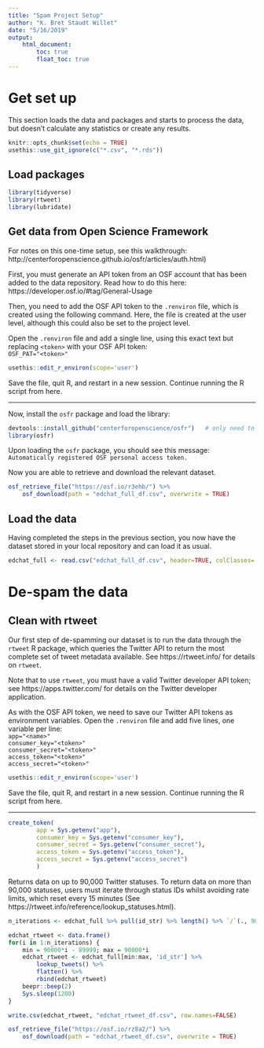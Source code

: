 ```yaml
---
title: "Spam Project Setup"
author: "K. Bret Staudt Willet"
date: "5/16/2019"
output: 
    html_document:
        toc: true
        float_toc: true
---
```


# Get set up

This section loads the data and packages and starts to process the data, but doesn't calculate any statistics or create any results.

```r
knitr::opts_chunk$set(echo = TRUE)
usethis::use_git_ignore(c("*.csv", "*.rds"))
```

## Load packages

```r
library(tidyverse)
library(rtweet)
library(lubridate)
```

## Get data from Open Science Framework

For notes on this one-time setup, see this walkthrough: http://centerforopenscience.github.io/osfr/articles/auth.html)

First, you must generate an API token from an OSF account that has been added to the data repository. Read how to do this here: https://developer.osf.io/#tag/General-Usage

Then, you need to add the OSF API token to the `.renviron` file, which is created using the following command. Here, the file is created at the user level, although this could also be set to the project level. 

Open the `.renviron` file and add a single line, using this exact text but replacing `<token>` with your OSF API token:  
`OSF_PAT="<token>"`

```r
usethis::edit_r_environ(scope='user')
```

Save the file, quit R, and restart in a new session. Continue running the R script from here.

--------------------------------------------------------------------------------

Now, install the `osfr` package and load the library:

```r
devtools::install_github("centerforopenscience/osfr")   # only need to run once
library(osfr) 
```

Upon loading the `osfr` package, you should see this message:  
`Automatically registered OSF personal access token.` 

Now you are able to retrieve and download the relevant dataset.

```r
osf_retrieve_file("https://osf.io/r3ehb/") %>% 
    osf_download(path = "edchat_full_df.csv", overwrite = TRUE)
```

## Load the data

Having completed the steps in the previous section, you now have the dataset stored in your local repository and can load it as usual. 

```r
edchat_full <- read.csv("edchat_full_df.csv", header=TRUE, colClasses='character')
```

# De-spam the data

## Clean with rtweet

Our first step of de-spamming our dataset is to run the data through the `rtweet` R package, which queries the Twitter API to return the most complete set of tweet metadata available. See https://rtweet.info/ for details on `rtweet`.

Note that to use `rtweet`, you must have a valid Twitter developer API token; see https://apps.twitter.com/ for details on the Twitter developer application.

As with the OSF API token, we need to save our Twitter API tokens as environment variables. Open the `.renviron` file and add five lines, one variable per line:  
`app="<name>"`  
`consumer_key="<token>"`  
`consumer_secret="<token>"`  
`access_token="<token>"`  
`access_secret="<token>"`

```r
usethis::edit_r_environ(scope='user')
```

Save the file, quit R, and restart in a new session. Continue running the R script from here.

--------------------------------------------------------------------------------

```r
create_token(
        app = Sys.getenv("app"),
        consumer_key = Sys.getenv("consumer_key"),
        consumer_secret = Sys.getenv("consumer_secret"),
        access_token = Sys.getenv("access_token"),
        access_secret = Sys.getenv("access_secret")
        )
```

Returns data on up to 90,000 Twitter statuses. To return data on more than 90,000 statuses, users must iterate through status IDs whilst avoiding rate limits, which reset every 15 minutes (See https://rtweet.info/reference/lookup_statuses.html).

```r
n_iterations <- edchat_full %>% pull(id_str) %>% length() %>% `/`(., 90000) %>% ceiling()

edchat_rtweet <- data.frame()
for(i in 1:n_iterations) {
    min = 90000*i - 89999; max = 90000*i
    edchat_rtweet <- edchat_full[min:max, 'id_str'] %>% 
        lookup_tweets() %>%
        flatten() %>%
        rbind(edchat_rtweet)
    beepr::beep(2)
    Sys.sleep(1200)
}

write.csv(edchat_rtweet, "edchat_rtweet_df.csv", row.names=FALSE)
```

```r
osf_retrieve_file("https://osf.io/rz8a2/") %>% 
    osf_download(path = "edchat_rtweet_df.csv", overwrite = TRUE)
```


